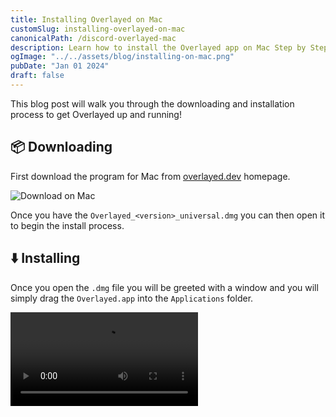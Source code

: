 ```yaml
---
title: Installing Overlayed on Mac
customSlug: installing-overlayed-on-mac
canonicalPath: /discord-overlayed-mac
description: Learn how to install the Overlayed app on Mac Step by Step
ogImage: "../../assets/blog/installing-on-mac.png"
pubDate: "Jan 01 2024"
draft: false
---
```



This blog post will walk you through the downloading and installation process to get Overlayed up and running!

## 📦 Downloading

First download the program for Mac from [overlayed.dev](https://overlayed.dev) homepage.

![Download on Mac](/img/blog/installing-overlayed-on-mac/download.png)

Once you have the `Overlayed_<version>_universal.dmg` you can then open it to begin the install process.

## ⬇️ Installing

Once you open the `.dmg` file you will be greeted with a window and you will simply drag the `Overlayed.app` into the `Applications` folder.

<Video src="https://www.youtube.com/embed/VCyAgmLU3XA" />

## 🥳 Congratulations!

You now have Overlayed and you can follow the steps provided in the app to get started!

--- 
### Windows install
See also: [installing on windows](/blog/installing-overlayed-on-windows)
